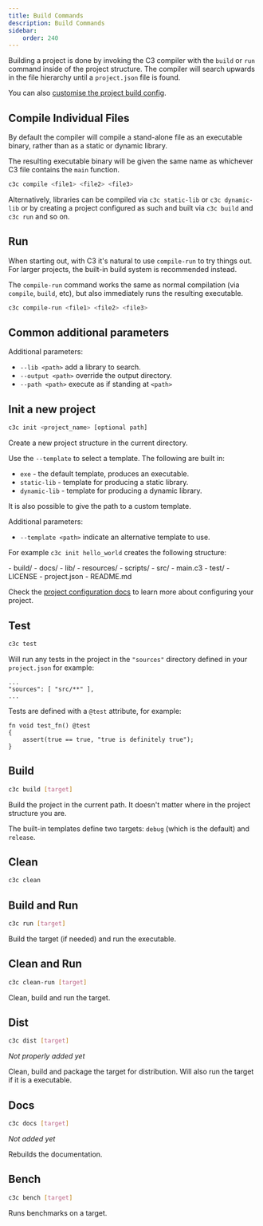 ```yaml
---
title: Build Commands
description: Build Commands
sidebar:
    order: 240
---
```




Building a project is done by invoking the C3 compiler with the `build` or `run` command inside of the project structure. The compiler will search upwards in the file hierarchy until a `project.json` file is found.

You can also [customise the project build config](/build-your-project/project-config/).

## Compile Individual Files

By default the compiler will compile a stand-alone file as an executable binary, rather than as a static or dynamic library.

The resulting executable binary will be given the same name as whichever C3 file contains the `main` function.

```bash
c3c compile <file1> <file2> <file3>
```

Alternatively, libraries can be compiled via `c3c static-lib` or `c3c dynamic-lib` or by creating a project configured as such and built via `c3c build` and `c3c run` and so on.

## Run

When starting out, with C3 it's natural to use `compile-run` to try things out. For larger projects, the built-in build system is recommended instead. 

The `compile-run` command works the same as normal compilation (via `compile`, `build`, etc), but also immediately runs the resulting executable.

```bash
c3c compile-run <file1> <file2> <file3>
```

## Common additional parameters

Additional parameters:
- `--lib <path>` add a library to search.
- `--output <path>` override the output directory.
- `--path <path>` execute as if standing at `<path>`
    
## Init a new project

```bash
c3c init <project_name> [optional path]
```

Create a new project structure in the current directory.

Use the `--template` to select a template. The following are built in:

- `exe` - the default template, produces an executable.
- `static-lib` - template for producing a static library.
- `dynamic-lib` - template for producing a dynamic library.

It is also possible to give the path to a custom template.

Additional parameters:
- `--template <path>` indicate an alternative template to use.

For example `c3c init hello_world` creates the following structure:

<FileTree>
- build/
- docs/
- lib/
- resources/
- scripts/
- src/
  - main.c3
- test/
- LICENSE
- project.json
- README.md
</FileTree>

Check the [project configuration docs](/build-your-project/project-config/) to learn more about configuring your project.

## Test
```bash
c3c test
```
Will run any tests in the project in the `"sources"` directory defined in your `project.json` for example:
```json5
...
"sources": [ "src/**" ],
...
```

Tests are defined with a `@test` attribute, for example:

```c3
fn void test_fn() @test
{
    assert(true == true, "true is definitely true");
}
```


## Build

```bash
c3c build [target]
```

Build the project in the current path. It doesn't matter where in the project structure you are. 

The built-in templates define two targets: `debug` (which is the default) and `release`.

## Clean

```bash
c3c clean
```

## Build and Run

```bash
c3c run [target]
```

Build the target (if needed) and run the executable.

## Clean and Run

```bash
c3c clean-run [target]
```

Clean, build and run the target.

## Dist

```bash
c3c dist [target]
```

*Not properly added yet*

Clean, build and package the target for distribution.
Will also run the target if it is a executable.

## Docs


```bash
c3c docs [target]
```

*Not added yet* 

Rebuilds the documentation. 


## Bench

```bash
c3c bench [target]
```

Runs benchmarks on a target.
